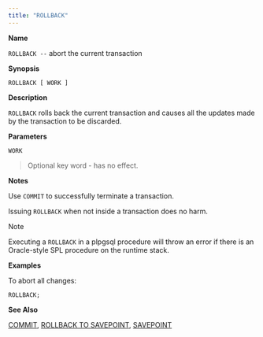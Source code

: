 ```yaml
---
title: "ROLLBACK"
---
```


<div id="rollback" class="registered_link"></div>

**Name**

`ROLLBACK --` abort the current transaction

**Synopsis**

```text
ROLLBACK [ WORK ]
```

**Description**

`ROLLBACK` rolls back the current transaction and causes all the updates made by the transaction to be discarded.

**Parameters**

`WORK`

> Optional key word - has no effect.

**Notes**

Use `COMMIT` to successfully terminate a transaction.

Issuing `ROLLBACK` when not inside a transaction does no harm.

<div class="note">

<div class="title">

Note

</div>

Executing a `ROLLBACK` in a plpgsql procedure will throw an error if there is an Oracle-style SPL procedure on the runtime stack.

</div>

**Examples**

To abort all changes:

```text
ROLLBACK;
```

**See Also**

[COMMIT](06_transaction_control/#commit), [ROLLBACK TO SAVEPOINT](#rollback_to_#savepoint), [SAVEPOINT](#savepoint)
